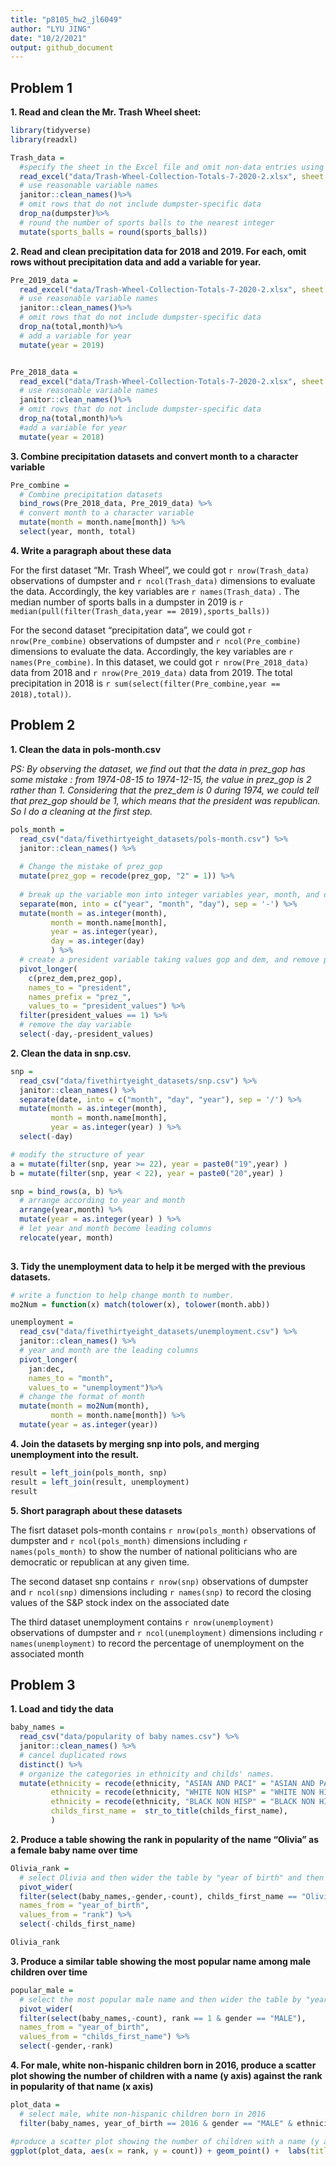 ```yaml
---
title: "p8105_hw2_jl6049"
author: "LYU JING"
date: "10/2/2021"
output: github_document
---
```


## Problem 1

**1. Read and clean the Mr. Trash Wheel sheet:**

```r
library(tidyverse)
library(readxl)
```


```r
Trash_data = 
  #specify the sheet in the Excel file and omit non-data entries using arguments in read_excel
  read_excel("data/Trash-Wheel-Collection-Totals-7-2020-2.xlsx", sheet = "Mr. Trash Wheel", range = "A2:N408") %>%
  # use reasonable variable names
  janitor::clean_names()%>%
  # omit rows that do not include dumpster-specific data
  drop_na(dumpster)%>%
  # round the number of sports balls to the nearest integer
  mutate(sports_balls = round(sports_balls))


```

**2. Read and clean precipitation data for 2018 and 2019. For each, omit rows without precipitation data and add a variable for year.**

```r

Pre_2019_data = 
  read_excel("data/Trash-Wheel-Collection-Totals-7-2020-2.xlsx", sheet = "2019 Precipitation", skip = 1) %>%
  # use reasonable variable names
  janitor::clean_names()%>%
  # omit rows that do not include dumpster-specific data
  drop_na(total,month)%>%
  # add a variable for year
  mutate(year = 2019)


Pre_2018_data = 
  read_excel("data/Trash-Wheel-Collection-Totals-7-2020-2.xlsx", sheet = "2018 Precipitation", skip = 1)%>%
  # use reasonable variable names
  janitor::clean_names()%>%
  # omit rows that do not include dumpster-specific data
  drop_na(total,month)%>%
  #add a variable for year
  mutate(year = 2018)
```

**3. Combine precipitation datasets and convert month to a character variable**

```r
Pre_combine = 
  # Combine precipitation datasets
  bind_rows(Pre_2018_data, Pre_2019_data) %>%
  # convert month to a character variable
  mutate(month = month.name[month]) %>%
  select(year, month, total)

```

**4. Write a paragraph about these data**

For the first dataset "Mr. Trash Wheel", we could got `r nrow(Trash_data)` observations of dumpster and `r ncol(Trash_data)` dimensions to evaluate the data. Accordingly, the key variables are `r names(Trash_data)` .  The median number of sports balls in a dumpster in 2019 is `r median(pull(filter(Trash_data,year == 2019),sports_balls))`

For the second dataset "precipitation data", we could got `r nrow(Pre_combine)` observations of dumpster and `r ncol(Pre_combine)` dimensions to evaluate the data. Accordingly, the key variables are `r names(Pre_combine)`. In this dataset, we could got `r nrow(Pre_2018_data)` data from 2018 and `r nrow(Pre_2019_data)` data from 2019. The total precipitation in 2018 is `r sum(select(filter(Pre_combine,year == 2018),total))`.


## Problem 2

**1. Clean the data in pols-month.csv**

*PS: By observing the dataset, we find out that the data in prez_gop has some mistake : from 1974-08-15 to 1974-12-15, the value in prez_gop is 2 rather than 1. Considering that the prez_dem is 0 during 1974, we could tell that prez_gop should be 1, which means that the president was republican. So I do a cleaning at the first step.*

```r
pols_month = 
  read_csv("data/fivethirtyeight_datasets/pols-month.csv") %>%
  janitor::clean_names() %>%
  
  # Change the mistake of prez_gop
  mutate(prez_gop = recode(prez_gop, "2" = 1)) %>%
  
  # break up the variable mon into integer variables year, month, and day; replace month number with month name;
  separate(mon, into = c("year", "month", "day"), sep = '-') %>%
  mutate(month = as.integer(month),
         month = month.name[month],
         year = as.integer(year),
         day = as.integer(day)
         ) %>%
  # create a president variable taking values gop and dem, and remove prez_dem and prez_gop; 
  pivot_longer(
    c(prez_dem,prez_gop),
    names_to = "president", 
    names_prefix = "prez_",
    values_to = "president_values") %>%
  filter(president_values == 1) %>%
  # remove the day variable
  select(-day,-president_values)

```


**2. Clean the data in snp.csv.**

```r
snp = 
  read_csv("data/fivethirtyeight_datasets/snp.csv") %>%
  janitor::clean_names() %>%
  separate(date, into = c("month", "day", "year"), sep = '/') %>%
  mutate(month = as.integer(month),
         month = month.name[month],
         year = as.integer(year) ) %>%
  select(-day)

# modify the structure of year
a = mutate(filter(snp, year >= 22), year = paste0("19",year) )
b = mutate(filter(snp, year < 22), year = paste0("20",year) )

snp = bind_rows(a, b) %>%
  # arrange according to year and month
  arrange(year,month) %>% 
  mutate(year = as.integer(year) ) %>%
  # let year and month become leading columns
  relocate(year, month) 
  


```

**3. Tidy the unemployment data to help it be merged with the previous datasets.**

```r

# write a function to help change month to number.
mo2Num = function(x) match(tolower(x), tolower(month.abb))

unemployment = 
  read_csv("data/fivethirtyeight_datasets/unemployment.csv") %>%
  janitor::clean_names() %>%
  # year and month are the leading columns
  pivot_longer(
    jan:dec,
    names_to = "month", 
    values_to = "unemployment")%>%
  # change the format of month
  mutate(month = mo2Num(month),
         month = month.name[month]) %>%
  mutate(year = as.integer(year))
```

**4. Join the datasets by merging snp into pols, and merging unemployment into the result.**

```r
result = left_join(pols_month, snp)
result = left_join(result, unemployment)
result
```

**5. Short paragraph about these datasets**

The fisrt dataset pols-month contains `r nrow(pols_month)` observations of dumpster and `r ncol(pols_month)` dimensions including `r names(pols_month)` to show the number of national politicians who are democratic or republican at any given time.

The second dataset snp contains `r nrow(snp)` observations of dumpster and `r ncol(snp)` dimensions including `r names(snp)` to record the closing values of the S&P stock index on the associated date

The third dataset unemployment contains `r nrow(unemployment)` observations of dumpster and `r ncol(unemployment)` dimensions including `r names(unemployment)` to record the percentage of unemployment on the associated month


## Problem 3

**1. Load and tidy the data**

```r

baby_names = 
  read_csv("data/popularity of baby names.csv") %>%
  janitor::clean_names() %>% 
  # cancel duplicated rows
  distinct() %>%
  # organize the categories in ethnicity and childs' names.
  mutate(ethnicity = recode(ethnicity, "ASIAN AND PACI" = "ASIAN AND PACIFIC ISLANDER"),
         ethnicity = recode(ethnicity, "WHITE NON HISP" = "WHITE NON HISPANIC"),
         ethnicity = recode(ethnicity, "BLACK NON HISP" = "BLACK NON HISPANIC"),
         childs_first_name =  str_to_title(childs_first_name),
         ) 

```

**2. Produce a table showing the rank in popularity of the name “Olivia” as a female baby name over time**

```r

Olivia_rank = 
  # select Olivia and then wider the table by "year of birth" and then fill the number with rank.
  pivot_wider(
  filter(select(baby_names,-gender,-count), childs_first_name == "Olivia" ), 
  names_from = "year_of_birth", 
  values_from = "rank") %>%
  select(-childs_first_name)

Olivia_rank
```

**3. Produce a similar table showing the most popular name among male children over time**

```r
popular_male = 
  # select the most popular male name and then wider the table by "year of birth" and then fill the name in it
  pivot_wider(
  filter(select(baby_names,-count), rank == 1 & gender == "MALE"), 
  names_from = "year_of_birth", 
  values_from = "childs_first_name") %>%
  select(-gender,-rank)


```

**4. For male, white non-hispanic children born in 2016, produce a scatter plot showing the number of children with a name (y axis) against the rank in popularity of that name (x axis)**

```r

plot_data = 
  # select male, white non-hispanic children born in 2016
  filter(baby_names, year_of_birth == 2016 & gender == "MALE" & ethnicity == "WHITE NON HISPANIC")

#produce a scatter plot showing the number of children with a name (y axis) against the rank in popularity of that name (x axis)
ggplot(plot_data, aes(x = rank, y = count)) + geom_point() +  labs(title = "Name ranks of male white non-hispanic children born in 2016" , x = "Rank" , y = "Count of Name") + theme(plot.title = element_text(hjust = 0.5))


```






